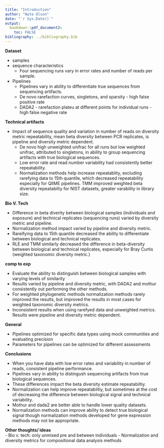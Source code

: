 ```yaml
---
title: "Introduction"
author: "Nate Olson"
date: "`r Sys.Date()`"
output:
  bookdown::pdf_document2:
    toc: FALSE
bibliography: ../bibliography.bib
---
```


__Dataset__   

- samples  
- sequence characteristics  
    - Four sequencing runs vary in error rates and number of reads per sample.  

- Pipelines  
    - Pipelines vary in ability to differentiate true sequences from sequencing artifacts. 
    - De novo rarefaction curves, singletons, and sparsity - high false positive rate  
    - DADA2 - rarefaction plateu at different points for individual runs - high false negative rate  

__Technical artifacts__  

- Impact of sequence quality and variation in number of reads on diversity metric repeatability, mean beta diversity between PCR replicates, is pipeline and diversity metric dependent.  
    - De novo high unweighted unifrac for all runs but low weighted unifrac, attributed to singletons, in ability to group sequencing artifacts with true biological sequences.  
    - Low error rate and read number variability had consistently better repeatability.  
    - Normalization methods help increase repeatablity, excluding rarefying data to 15th quantile, which decreased repeatability especially for QIIME pipelines. TMM improved weighted beta diversity repeatabilty for NIST datasets, greater varability in library size.  

__Bio V. Tech__   

- Difference in beta diverity between biological samples (individuals and exposure) and technical replicates (sequencing runs) varied by diversity metric and pipeline.  
- Normalization method impact varied by pipeline and diversity metric. 
- Rareifying data to 15th quantile decreased the ability to differentiate between biological and technical replicates. 
- RLE and TMM similarly decreased the difference in beta-diversity between biological and technical replicates, especially for Bray Curtis (weighted taxonomic diversity metric.) 

__comp to exp__  

- Evaluate the ability to distinguish between biological samples with varying levels of similarity   
- Results varied by pipeline and diversity metric, with DADA2 and mothur consistently out performing the other methods.  
- For weighted phylogenetic methods normalization methods rarely improved the results, but improved the results in most cases for weighted taxonomic diversity metrics. 
- Inconsistent results when using rarefyed data and unweighted metrics. Results were pipeline and diversity metric dependent.  

__General__ 

- Pipelines optimized for specific data types using mock communities and evaluating precision  
- Parameters for pipelines can be optimized for different assessments 

__Conclusions__  

- When you have data with low error rates and variability in number of reads, consistent pipeline performance.  
- Pipelines vary in ability to distingush sequencing artifacts from true biological sequences.  
- These differences impact the beta diversity estimate repeatabiltiy.  
- Normalization can help improve repeatabiltiy, but sometimes at the cost of decreasing the difference between biological signal and technical variability.  
- Mothur and dada2 are better able to handle lower quality datasets. 
- Normalization methods can improve ability to detect true biological signal though normalization methods developed for gene expression methods may not be appropriate. 

 


__Other thoughts/ ideas__  
- Bio v. tech: only unmixed pre and between individuals 
- Normalization and diversity metrics for compositional data analysis methods 
